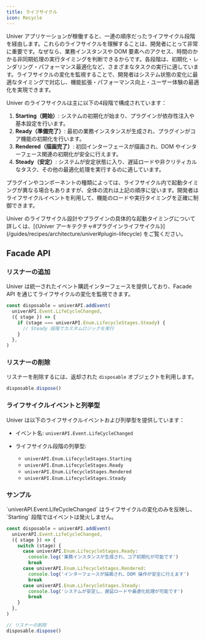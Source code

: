 ```yaml
---
title: ライフサイクル
icon: Recycle
---
```


Univer アプリケーションが稼働すると、一連の順序だったライフサイクル段階を経由します。これらのライフサイクルを理解することは、開発者にとって非常に重要です。なぜなら、業務インスタンスや DOM 要素へのアクセス、時間のかかる非同期処理の実行タイミングを判断できるからです。各段階は、初期化・レンダリング・パフォーマンス最適化など、さまざまなタスクの実行に適しています。ライフサイクルの変化を監視することで、開発者はシステム状態の変化に最適なタイミングで対応し、機能拡張・パフォーマンス向上・ユーザー体験の最適化を実現できます。

Univer のライフサイクルは主に以下の4段階で構成されています：

<Mermaid chart="flowchart LR; A([Starting]) --> B([Ready]) --> C([Rendered]) -->D([Steady])" />

1. **Starting（開始）**: システムの初期化が始まり、プラグインが依存性注入や基本設定を行います。
2. **Ready（準備完了）**: 最初の業務インスタンスが生成され、プラグインがコア機能の初期化を行います。
3. **Rendered（描画完了）**: 初回インターフェースが描画され、DOM やインターフェース関連の初期化が安全に行えます。
4. **Steady（安定）**: システムが安定状態に入り、遅延ロードや非クリティカルなタスク、その他の最適化処理を実行するのに適しています。

プラグインやコンポーネントの種類によっては、ライフサイクル内で起動タイミングが異なる場合もありますが、全体の流れは上記の順序に従います。開発者はライフサイクルイベントを利用して、機能のロードや実行タイミングを正確に制御できます。

<Callout>
  Univer のライフサイクル設計やプラグインの具体的な起動タイミングについて詳しくは、[《Univer アーキテクチャ#プラグインライフサイクル》](/guides/recipes/architecture/univer#plugin-lifecycle) をご覧ください。
</Callout>

## Facade API

### リスナーの追加

Univer は統一されたイベント購読インターフェースを提供しており、Facade API を通じてライフサイクルの変化を監視できます。

````typescript
const disposable = univerAPI.addEvent(
  univerAPI.Event.LifeCycleChanged,
  ({ stage }) => {
    if (stage === univerAPI.Enum.LifecycleStages.Steady) {
      // Steady 段階でカスタムロジックを実行
    }
  },
)
````

### リスナーの削除

リスナーを削除するには、返却された `disposable` オブジェクトを利用します。

````typescript
disposable.dispose()
````

### ライフサイクルイベントと列挙型

Univer は以下のライフサイクルイベントおよび列挙型を提供しています：

- イベント名: `univerAPI.Event.LifeCycleChanged`

- ライフサイクル段階の列挙型:
  - `univerAPI.Enum.LifecycleStages.Starting`
  - `univerAPI.Enum.LifecycleStages.Ready`
  - `univerAPI.Enum.LifecycleStages.Rendered`
  - `univerAPI.Enum.LifecycleStages.Steady`

### サンプル

<Callout type="warning" title="注意事項">
  `univerAPI.Event.LifeCycleChanged` はライフサイクルの変化のみを反映し、`Starting` 段階ではイベントは発火しません。
</Callout>

````typescript
const disposable = univerAPI.addEvent(
  univerAPI.Event.LifeCycleChanged,
  ({ stage }) => {
    switch (stage) {
      case univerAPI.Enum.LifecycleStages.Ready:
        console.log('業務インスタンスが生成され、コア初期化が可能です')
        break
      case univerAPI.Enum.LifecycleStages.Rendered:
        console.log('インターフェースが描画され、DOM 操作が安全に行えます')
        break
      case univerAPI.Enum.LifecycleStages.Steady:
        console.log('システムが安定し、遅延ロードや最適化処理が可能です')
        break
    }
  },
)

// リスナーの削除
disposable.dispose()
````
